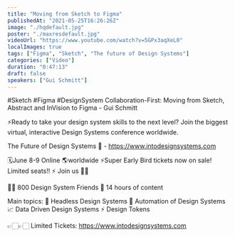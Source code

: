 ```yaml
---
title: "Moving from Sketch to Figma"
publishedAt: "2021-05-25T16:26:26Z"
image: "./hqdefault.jpg"
poster: "./maxresdefault.jpg"
videoUrl: "https://www.youtube.com/watch?v=5GPx3aqXeL0"
localImages: true
tags: ["Figma", "Sketch", "The future of Design Systems"]
categories: ["Video"]
duration: "0:47:13"
draft: false
speakers: ["Gui Schmitt"]
---
```


#Sketch #Figma #DesignSystem
Collaboration-First: Moving from Sketch, Abstract and InVision to Figma - Gui Schmitt

⚡️Ready to take your design system skills to the next level?
Join the biggest virtual, interactive Design Systems conference worldwide.

The Future of Design Systems 🚀 - https://www.intodesignsystems.com

🗓️June 8-9 Online 🌎worldwide
⚡️Super Early Bird tickets now on sale! Limited seats!! ⚡️
Join us 🙌🏻

👋🏻 800 Design System Friends
🎨 14 hours of content

Main topics:
🎨 Headless Design Systems
🤖 Automation of Design Systems
📈 Data Driven Design Systems
⚡️ Design Tokens

👉🏻👉🏻 Limited Tickets: https://www.intodesignsystems.com
